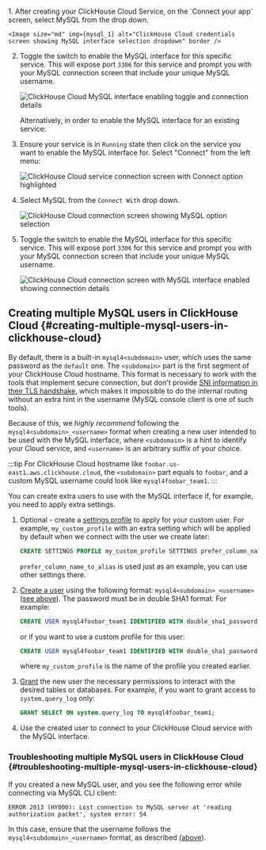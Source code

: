 
<br/>
1. After creating your ClickHouse Cloud Service, on the `Connect your app` screen, select MySQL from the drop down.

    <Image size="md" img={mysql_1} alt="ClickHouse Cloud credentials screen showing MySQL interface selection dropdown" border />

2. Toggle the switch to enable the MySQL interface for this specific service. This will expose port `3306` for this service and prompt you with your MySQL connection screen that include your unique MySQL username.

    <Image size="md" img={mysql_2} alt="ClickHouse Cloud MySQL interface enabling toggle and connection details" border />

    Alternatively, in order to enable the MySQL interface for an existing service:

3. Ensure your service is in `Running` state then click on the service you want to enable the MySQL interface for. Select "Connect" from the left menu:

    <Image size="md" img={mysql_3} alt="ClickHouse Cloud service connection screen with Connect option highlighted" border />

4. Select MySQL from the `Connect With` drop down.

    <Image size="md" img={mysql_4} alt="ClickHouse Cloud connection screen showing MySQL option selection" border />

5. Toggle the switch to enable the MySQL interface for this specific service. This will expose port `3306` for this service and prompt you with your MySQL connection screen that include your unique MySQL username.

    <Image size="md" img={mysql_5} alt="ClickHouse Cloud connection screen with MySQL interface enabled showing connection details" border />

## Creating multiple MySQL users in ClickHouse Cloud {#creating-multiple-mysql-users-in-clickhouse-cloud}

By default, there is a built-in `mysql4<subdomain>` user, which uses the same password as the `default` one. The `<subdomain>` part is the first segment of your ClickHouse Cloud hostname. This format is necessary to work with the tools that implement secure connection, but don't provide [SNI information in their TLS handshake](https://www.cloudflare.com/learning/ssl/what-is-sni), which makes it impossible to do the internal routing without an extra hint in the username (MySQL console client is one of such tools).

Because of this, we _highly recommend_ following the `mysql4<subdomain>_<username>` format when creating a new user intended to be used with the MySQL interface, where `<subdomain>` is a hint to identify your Cloud service, and `<username>` is an arbitrary suffix of your choice.

:::tip
For ClickHouse Cloud hostname like `foobar.us-east1.aws.clickhouse.cloud`, the `<subdomain>` part equals to `foobar`, and a custom MySQL username could look like `mysql4foobar_team1`.
:::

You can create extra users to use with the MySQL interface if, for example, you need to apply extra settings.

1. Optional - create a [settings profile](/sql-reference/statements/create/settings-profile) to apply for your custom user. For example, `my_custom_profile` with an extra setting which will be applied by default when we connect with the user we create later:

    ```sql
    CREATE SETTINGS PROFILE my_custom_profile SETTINGS prefer_column_name_to_alias=1;
    ```

    `prefer_column_name_to_alias` is used just as an example, you can use other settings there.
2. [Create a user](/sql-reference/statements/create/user) using the following format: `mysql4<subdomain>_<username>` ([see above](#creating-multiple-mysql-users-in-clickhouse-cloud)). The password must be in double SHA1 format. For example:

    ```sql
    CREATE USER mysql4foobar_team1 IDENTIFIED WITH double_sha1_password BY 'YourPassword42$';
    ```

    or if you want to use a custom profile for this user:

    ```sql
    CREATE USER mysql4foobar_team1 IDENTIFIED WITH double_sha1_password BY 'YourPassword42$' SETTINGS PROFILE 'my_custom_profile';
    ```

    where `my_custom_profile` is the name of the profile you created earlier.
3. [Grant](/sql-reference/statements/grant) the new user the necessary permissions to interact with the desired tables or databases. For example, if you want to grant access to `system.query_log` only:

    ```sql
    GRANT SELECT ON system.query_log TO mysql4foobar_team1;
    ```

4. Use the created user to connect to your ClickHouse Cloud service with the MySQL interface.

### Troubleshooting multiple MySQL users in ClickHouse Cloud {#troubleshooting-multiple-mysql-users-in-clickhouse-cloud}

If you created a new MySQL user, and you see the following error while connecting via MySQL CLI client:

```
ERROR 2013 (HY000): Lost connection to MySQL server at 'reading authorization packet', system error: 54
```

In this case, ensure that the username follows the `mysql4<subdomain>_<username>` format, as described ([above](#creating-multiple-mysql-users-in-clickhouse-cloud)).
